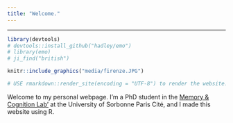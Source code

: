 ```yaml
---
title: "Welcome."
---
```



----------


```r
library(devtools)
# devtools::install_github("hadley/emo")
# library(emo)
# ji_find("british")

knitr::include_graphics("media/firenze.JPG")

# USE rmarkdown::render_site(encoding = "UTF-8") to render the website. Then push with github.


```

<!-- --------------- -->
<!-- <p align="center"> -->
<!-- **`r emo::ji("warning")` Looking for postdoc opportunities (*my current contract ends in August 2018*) `r emo::ji("warning")`** -->
<!-- </p> -->
<!-- --------------- -->

Welcome to my personal webpage. I'm a PhD student in the [Memory & Cognition Lab'](http://recherche.parisdescartes.fr/LaboratoireMemoireCognition) at the University of Sorbonne Paris Cité, and I made this website using R.





<script>
  (function(i,s,o,g,r,a,m){i['GoogleAnalyticsObject']=r;i[r]=i[r]||function(){
  (i[r].q=i[r].q||[]).push(arguments)},i[r].l=1*new Date();a=s.createElement(o),
  m=s.getElementsByTagName(o)[0];a.async=1;a.src=g;m.parentNode.insertBefore(a,m)
  })(window,document,'script','https://www.google-analytics.com/analytics.js','ga');

  ga('create', 'UA-98191491-1', 'auto');
  ga('send', 'pageview');

</script>